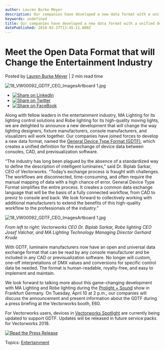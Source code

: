 ```yaml
---
author: Lauren Burke Meyer
description: Our companies have developed a new data format with a unified definition for the exchange of data between consoles, CAD, and previsualization software.
keywords: undefined
title: Our companies have developed a new data format with a unified definition for the exchange of data between consoles, CAD, and previsualization software. 
datePublished: 2018-03-27T13:45:11.000Z
---
```

  

# Meet the Open Data Format that will Change the Entertainment Industry

 Posted by [Lauren Burke Meyer](https://blog.vectorworks.net/author/laurenburke) | 2 min read time 

![18_VW00092_GDTF_CEO_ImagesArtboard 1.jpg](https://blog.vectorworks.net/hubfs/Blog%20Images/032718_GDTF/18_VW00092_GDTF_CEO_ImagesArtboard%201.jpg) 

* [![Share on LinkedIn](https://2659751.fs1.hubspotusercontent-na1.net/hubfs/2659751/michaelDemo/share-LI.png)](http://www.linkedin.com/shareArticle?mini=true&url=https%3A%2F%2Fblog.vectorworks.net%2Fmeet-the-open-data-format-that-will-change-the-entertainment-industry)
* [![Share on Twitter](https://2659751.fs1.hubspotusercontent-na1.net/hubfs/2659751/michaelDemo/share-TW.png)](https://www.twitter.com/share?text=Meet%20the%20Open%20Data%20Format%20that%20will%20Change%20the%20Entertainment%20Industry&url=https%3A%2F%2Fblog.vectorworks.net%2Fmeet-the-open-data-format-that-will-change-the-entertainment-industry&via=PMGTweets)
* [![Share on FaceBook](https://2659751.fs1.hubspotusercontent-na1.net/hubfs/2659751/michaelDemo/share-FB.png)](https://www.facebook.com/sharer/sharer.php?u=https%3A%2F%2Fblog.vectorworks.net%2Fmeet-the-open-data-format-that-will-change-the-entertainment-industry)

Along with fellow leaders in the entertainment industry, MA Lighting for its lighting control solutions and Robe lighting for its high-quality moving lights, we are deIighted to announce a new development that will change the way lighting designers, fixture manufacturers, console manufacturers, and visualizers will work together. Our companies have joined forces to develop a new data format, named the [General Device Type Format (GDTF)](http://www.gdtf-share.com/), which creates a unified definition for the exchange of device data between consoles, CAD, and previsualization software.

“The industry has long been plagued by the absence of a standardized way to define the description of intelligent luminaires,” said Dr. Biplab Sarkar, CEO of Vectorworks. “Today’s exchange process is fraught with challenges. The workflows are disconnected, time-consuming, and often require the manual mapping of data with a high chance of error. General Device Type Format simplifies the entire process. It creates a common data exchange language that will be the basis of a fully connected workflow, from CAD to previz to console and back. We look forward to collectively working with additional manufacturers to extend the benefits of this high-quality workflow to the professionals of the industry.”

![18_VW00092_GDTF_CEO_ImagesArtboard 1.jpg](https://blog.vectorworks.net/hs-fs/hubfs/Blog%20Images/032718_GDTF/18_VW00092_GDTF_CEO_ImagesArtboard%201.jpg?width=620&height=323&name=18_VW00092_GDTF_CEO_ImagesArtboard%201.jpg)

_From left to right: Vectorworks CEO Dr. Biplab Sarkar, Robe lighting CEO Josef Valchar, and MA Lighting Technology Managing Director_ _Gerhard Krude_

With GDTF, luminaire manufacturers now have an open and universal data exchange format that can be read by any console manufacturer and be included in any CAD or previsualization software. No longer will custom, one-off interpretations of DMX values and conversions for specific control data be needed. The format is human-readable, royalty-free, and easy to implement and maintain.

We look forward to talking more about this game-changing development with MA Lighting and Robe lighting during the [Prolight + Sound](http://pls.messefrankfurt.com/frankfurt/en.html) show in Frankfurt Germany. On Tuesday, April 10 at 2 p.m., our companies will discuss the announcement and present information about the GDTF during a press briefing at the Vectorworks booth, E60. 

For Vectorworks users, devices in [Vectorworks Spotlight](http://www.vectorworks.net/spotlight?utm%5Fcampaign=blog&utm%5Fsource=intext&utm%5Fmedium=planetvectorworks&utm%5Fcontent=gdtf03272018) are currently being updated to support GDTF. Updates will be released in future service packs for Vectorworks 2018.

[![Read the Press Release](https://no-cache.hubspot.com/cta/default/3018241/a1f10766-9b6b-4c7a-b34d-c9a9b76af37b.png)](https://cta-redirect.hubspot.com/cta/redirect/3018241/a1f10766-9b6b-4c7a-b34d-c9a9b76af37b) 

 Topics: [Entertainment](https://blog.vectorworks.net/topic/entertainment) 

  